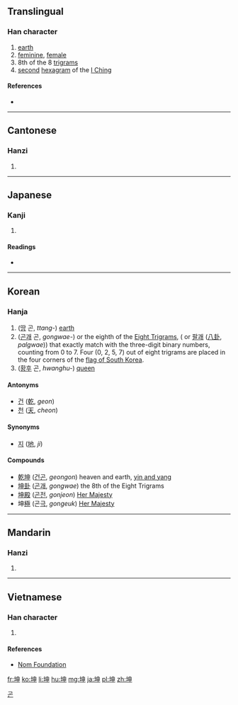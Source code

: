 ==Translingual==

===Han character===
{{Han char|rn=32|rad=土|as=05|sn=8|four=4510<sub>6</sub>|canj=土中田中 (GLWL)|ids=⿰[[土]][[申]]}}

# [[earth]]
# [[feminine]], [[female]]
# 8th of the 8 [[w:Ba Gua|trigrams]]
# [[second]] [[hexagram]] of the [[I Ching]]

====References====
* {{Han ref|kx=0226.140|dkj=04969|dj=0461.280|hdz=10431.070|uh=5764|ud=22372|bh=A95B|bd=43355}}

----

==Cantonese==

===Hanzi===
{{yue-hanzi|jyut=|y=kwan1}}

# {{defn|lang=yue|sort=土05}}

----

==Japanese==

===Kanji===
{{ja-kanji|grade=|rs=土05}}

# {{defn|lang=ja|sort=土05}}

====Readings====
* {{ja-readings|on=[[こん]] (kon)|kun=[[つち]] (tsuchi), [[ひつじさる]] (hitsujisaru)}}

----

==Korean==

===Hanja===
{{ko-hanja|hangeul=곤|rv=gon|mr=kon}}

# ([[땅]] 곤, ''ttang-'') [[earth]] 
# ([[곤괘]] 곤, ''gongwae-'') {{unicode|☷}} or the eighth of the [[Eight Trigrams]],  ({{unicode|☰☱☲☳☴☵☶☷}} or [[팔괘]] ([[w:Ba gua (concept)|八卦]], ''palgwae'')) that exactly match with the three-digit binary numbers, counting from 0 to 7. Four (0, 2, 5, 7) out of eight trigrams are placed in the four corners of the [[w:flag of South Korea|flag of South Korea]].  
# ([[황후]] 곤, ''hwanghu-'') [[queen]]

====Antonyms====
* [[건]] ([[乾]], ''geon'')
* [[천]] ([[天]], ''cheon'')

====Synonyms====
* [[지]] ([[地]], ''ji'')

====Compounds====
* [[乾坤]] ([[건곤]], ''geongon'') heaven and earth, [[w:yin and yang|yin and yang]]
* [[坤卦]] ([[곤괘]], ''gongwae'') the 8th of the Eight Trigrams
* [[坤殿]] ([[곤전]], ''gonjeon'') [[Her Majesty]]
* 坤[[極]] (곤[[극]], ''gongeuk'') [[Her Majesty]]

[[Category:Hanja readings|곤]]

----

==Mandarin==

===Hanzi===
{{cmn-hanzi|pin=[[kūn]] ([[kun1]])|wg=k'un<sup>1</sup>}}

# {{defn|lang=cmn|sort=土05}}

----

==Vietnamese==

===Han character===
{{vi-hantu|[[khôn]], [[khuôn]]|rs=土05}}

# {{defn|lang=vi|sort=土05}}

====References====
*[http://nomfoundation.org/common/nom_details.php?codepoint=5764 Nom Foundation]

[[fr:坤]]
[[ko:坤]]
[[li:坤]]
[[hu:坤]]
[[mg:坤]]
[[ja:坤]]
[[pl:坤]]
[[zh:坤]]
